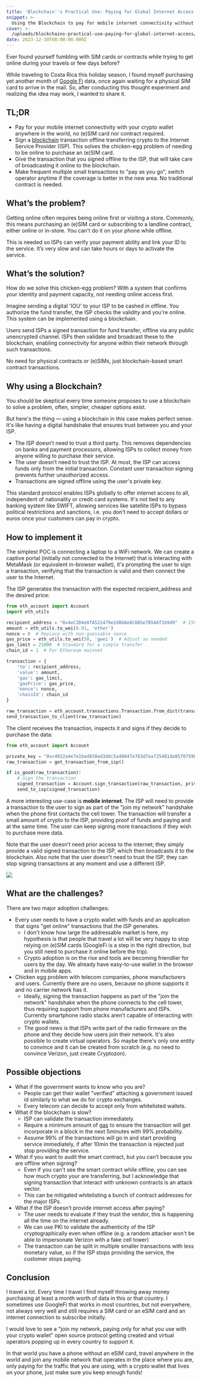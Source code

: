 ```yaml
---
title: 'Blockchain''s Practical Use: Paying for Global Internet Access'
snippet: >-
  Using the Blockchain to pay for mobile internet connectivity without the need to purchase an (e)SIM card before.
cover: >-
  /uploads/blockchains-practical-use-paying-for-global-internet-access/ad9536484f36a3a0387a56124866b2bf.webp
date: 2023-12-30T08:00:00.000Z
---
```


Ever found yourself fumbling with SIM cards or contracts while trying to get online during your travels or few days before?

While traveling to Costa Rica this holiday season, I found myself purchasing yet another month of [Google Fi](https://fi.google.com/) data, once again waiting for a physical SIM card to arrive in the mail. So, after conducting this thought experiment and realizing the idea may work, I wanted to share it.

## TL;DR

* Pay for your mobile internet connectivity with your crypto wallet anywhere in the world, no (e)SIM card nor contract required.
* Sign a [blockchain](https://en.wikipedia.org/wiki/Blockchain) transaction offline transferring crypto to the Internet Service Provider (ISP). This solves the chicken-egg problem of needing to be online to purchase an (e)SIM card.
* Give the transaction that you signed offline to the ISP, that will take care of broadcasting it online to the blockchain.
* Make frequent multiple small transactions to "pay as you go", switch operator anytime if the coverage is better in the new area. No traditional contract is needed.

## What’s the problem?

Getting online often requires being online first or visiting a store. Commonly, this means purchasing an (e)SIM card or subscribing to a landline contract, either online or in-store. You can't do it on your phone while offline.

This is needed so ISPs can verify your payment ability and link your ID to the service. It’s very slow and can take hours or days to activate the service.

## What’s the solution?

How do we solve this chicken-egg problem? With a system that confirms your identity and payment capacity, not needing online access first.

Imagine sending a digital 'IOU' to your ISP to be cashed in offline. You authorize the fund transfer, the ISP checks the validity and you're online. This system can be implemented using a blockchain.

Users send ISPs a signed transaction for fund transfer, offline via any public unencrypted channel. ISPs then validate and broadcast these to the blockchain, enabling connectivity for anyone within their network through such transactions.

No need for physical contracts or (e)SIMs, just blockchain-based smart contract transactions.

## Why using a Blockchain?

You should be skeptical every time someone proposes to use a blockchain to solve a problem, often, simpler, cheaper options exist.

But here's the thing — using a blockchain in this case makes perfect sense. It's like having a digital handshake that ensures trust between you and your ISP.

* The ISP doesn’t need to trust a third party. This removes dependencies on banks and payment processors, allowing ISPs to collect money from anyone willing to purchase their service.
* The user doesn’t need to trust the ISP. At most, the ISP can access funds only from the initial transaction. Constant user transaction signing prevents further unauthorized access.
* Transactions are signed offline using the user's private key.

This standard protocol enables ISPs globally to offer internet access to all, independent of nationality or credit card systems. It's not tied to any banking system like SWIFT, allowing services like satellite ISPs to bypass political restrictions and sanctions, i.e. you don’t need to accept dollars or euros once your customers can pay in crypto.

## How to implement it

The simplest POC is connecting a laptop to a WiFi network. We can create a captive portal (initially not connected to the Internet) that is interacting with MetaMask (or equivalent in-browser wallet), it's prompting the user to sign a transaction, verifying that the transaction is valid and then connect the user to the Internet.

The ISP generates the transaction with the expected recipient\_address and the desired price:

```python
from eth_account import Account
import eth_utils

recipient_address = "0x4eC2D4e0fA522479e2d8b8e8C6B5e7B5A6f1b9d9"  # ISP wallet public key
amount = eth_utils.to_wei(0.01, 'ether')
nonce = 0  # Replace with non-guessable nonce
gas_price = eth_utils.to_wei(50, 'gwei')  # Adjust as needed
gas_limit = 21000  # Standard for a simple transfer
chain_id = 1  # For Ethereum mainnet

transaction = {
    'to': recipient_address,
    'value': amount,
    'gas': gas_limit,
    'gasPrice': gas_price,
    'nonce': nonce,
    'chainId': chain_id
}

raw_transaction = eth_account.transactions.Transaction.from_dict(transaction)
send_transaction_to_client(raw_transaction)
```

The client receives the transaction, inspects it and signs if they decide to purchase the data:

```python
from eth_account import Account

private_key = "0xc4922a4e7e1bed838ed3ddc5a48047e783d7ea725481da8570759bf7e198c359"  # The client private key
raw_transaction = get_transaction_from_isp()

if is_good(raw_transaction):
    # Sign the transaction
    signed_transaction = Account.sign_transaction(raw_transaction, private_key)
    send_to_isp(signed_transaction)
```

A more interesting use-case is **mobile internet**. The ISP will need to provide a transaction to the user to sign as part of the "join my network" handshake when the phone first contacts the cell tower. The transaction will transfer a small amount of crypto to the ISP, providing proof of funds and paying and at the same time. The user can keep signing more transactions if they wish to purchase more data.

Note that the user doesn’t need prior access to the internet; they simply provide a valid signed transaction to the ISP, which then broadcasts it to the blockchain. Also note that the user doesn't need to trust the ISP, they can stop signing transactions at any moment and use a different ISP.

![](</uploads/blockchains-practical-use-paying-for-global-internet-access/crypto ISP diagram.png>)

## What are the challenges?

There are two major adoption challenges:

* Every user needs to have a crypto wallet with funds and an application that signs "get online" transactions that the ISP generates.
  * I don't know how large the addressable market is here, my hypothesis is that people that travel a lot will be very happy to stop relying on (e)SIM cards (GoogleFi is a step in the right direction, but you still need to purchase it online before the trip).
  * Crypto adoption is on the rise and tools are becoming friendlier for users by the day. We already have easy-to-use wallet in the browser and in mobile apps.
* Chicken egg problem with telecom companies, phone manufacturers and users. Currently there are no users, because no phone supports it and no carrier network has it.
  * Ideally, signing the transaction happens as part of the "join the network" handshake when the phone connects to the cell tower, thus requiring support from phone manufacturers and ISPs. Currently smartphone radio stacks aren’t capable of interacting with crypto wallets.
  * The good news is that ISPs write part of the radio firmware on the phone and they decide how users join their network. It's also possible to create virtual operators. So maybe there's only one entity to convince and it can be created from scratch (e.g. no need to convince Verizon, just create Cryptozon).

## Possible objections

* What if the government wants to know who you are?
  * People can get their wallet "verified" attaching a government issued id similarly to what we do for crypto exchanges.
  * Every telecom can decide to accept only from whitelisted wallets.
* What if the blockchain is slow?
  * ISP can validate the transaction immediately.
  * Require a minimum amount of [gas](https://en.wikipedia.org/wiki/Ethereum#Gas) to ensure the transaction will get incorporate in a block in the next 5minutes with 99% probability.
  * Assume 99% of the transactions will go in and start providing service immediately, if after 10min the transaction is rejected just stop providing the service.
* What if you want to audit the smart contract, but you can’t because you are offline when signing?
  * Even if you can't see the smart contract while offline, you can see how much crypto your are transferring, but I acknowledge that signing transaction that interact with unknown contracts is an attack vector.
  * This can be mitigated whitelisting a bunch of contract addresses for the major ISPs.
* What if the ISP doesn’t provide internet access after paying?
  * The user needs to evaluate if they trust the vendor, this is happening all the time on the internet already.
  * We can use PKI to validate the authenticity of the ISP cryptographically even when offline (e.g. a random attacker won't be able to impersonate Verizon with a fake cell tower)
  * The transaction can be split in multiple smaller transactions with less monetary value, so if the ISP stops providing the service, the customer stops paying.

## Conclusion

I travel a lot. Every time I travel I find myself throwing away money purchasing at least a month worth of data in this or that country. I sometimes use GoogleFi that works in most countries, but not everywhere, not always very well and still requires a SIM card or an eSIM card and an internet connection to subscribe initially.

I would love to see a "join my network, paying only for what you use with your crypto wallet" open source protocol getting created and virtual operators popping up in every country to support it.

In that world you have a phone without an eSIM card, travel anywhere in the world and join any mobile network that operates in the place where you are, only paying for the traffic that you are using, with a crypto wallet that lives on your phone, just make sure you keep enough funds!
